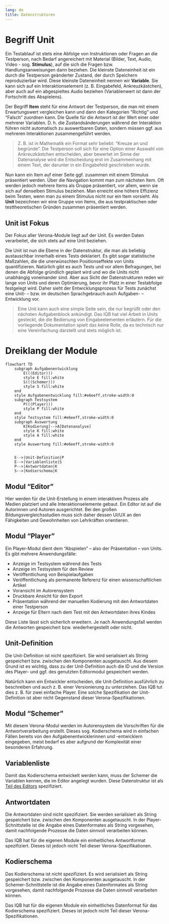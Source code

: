 ```yaml
---
lang: de
title: Datenstrukturen
---
```


# Begriff Unit

Ein Testablauf ist stets eine Abfolge von Instruktionen oder Fragen an die Testperson, nach Bedarf angereichert mit Material (Bilder, Text, Audio, Video - sog. **Stimulus**), auf die sich die Fragen bzw. Handlungsanweisungen dann beziehen. Die kleinste Dateneinheit ist ein durch die Testperson geänderter Zustand, der durch Speichern reproduzierbar wird. Diese kleinste Dateneinheit nennen wir **Variable**. Sie kann sich auf ein Interaktionselement (z. B. Eingabefeld, Ankreuzkästchen), aber auch auf ein abgespieltes Audio beziehen (Variablenwert ist dann der Fortschritt des Abspielens).

Der Begriff **Item** steht für eine Antwort der Testperson, die man mit einem Erwartungswert vergleichen kann und dann den Kategorien "Richtig" und "Falsch" zuordnen kann. Die Quelle für die Antwort ist der Wert einer oder mehrerer Variablen. D. h. die Zustandsänderungen während der Interaktion führen nicht automatisch zu auswertbaren Daten, sondern müssen ggf. aus mehreren Interaktionen zusammengeführt werden.

> Z. B. ist in Mathematik ein Format sehr beliebt: "Kreuze an und begründe". Die Testperson soll sich für eine Option einer Auswahl von Ankreuzkästchen entscheiden, aber bewertet im Sinne der Datenanalyse wird die Entscheidung erst im Zusammenhang mit einem Text, der darunter in ein Eingabefeld geschrieben wurde.

Nun kann ein Item auf einer Seite ggf. zusammen mit einem Stimulus präsentiert werden. Über die Navigation kommt man zum nächsten Item. Oft werden jedoch mehrere Items als Gruppe präsentiert, vor allem, wenn sie sich auf denselben Stimulus beziehen. Man erreicht eine höhere Effizienz beim Testen, wenn man zu einem Stimulus nicht nur ein Item vorsieht. Als **Unit** bezeichnen wir eine Gruppe von Items, die aus testpraktischen oder testtheoretischen Gründen zusammen präsentiert werden.

::: {.callout-tip}
## Unit ist Fokus

Der Fokus aller Verona-Module liegt auf der Unit. Es werden Daten verarbeitet, die sich stets auf eine Unit beziehen.
:::

Die Unit ist nun die Ebene in der Datenstruktur, die man als beliebig austauschbar innerhalb eines Tests deklariert. Es gibt sogar statistische Maßzahlen, die die unerwünschten Positionseffekte von Units quantifizieren. Natürlich gibt es auch Tests und vor allem Befragungen, bei denen die Abfolge gründlich geplant wird und wo die Units nicht unabhängig voneinander sind. Aber aus Sicht der Datenstrukturen reden wir lange von Units und deren Optimierung, bevor ihr Platz in einer Testabfolge festgelegt wird. Daher sieht der Entwicklungsprozess für Tests zunächst eine Unit- -- bzw. im deutschen Sprachgebrauch auch Aufgaben- -- Entwicklung vor.

> Eine Unit kann auch eine simple Seite sein, die nur begrüßt oder den nächsten Aufgabenblock ankündigt. Das IQB hat viel Arbeit in Units gesteckt, die die Bedienung von Eingabeelementen erläutern. Für die vorliegende Dokumentation spielt das keine Rolle, da es technisch nur eine Vereinfachung darstellt und stets möglich ist.

# Dreiklang der Module

```mermaid
flowchart TD
    subgraph Aufgabenentwicklung
        E(((Editor)))
        style E fill:white
        S(((Schemer)))
        style S fill:white
    end
    style Aufgabenentwicklung fill:#e6eeff,stroke-width:0
    subgraph Testsystem
        P(((Player)))
        style P fill:white
    end
    style Testsystem fill:#e6eeff,stroke-width:0
    subgraph Auswertung
        K[Kodierung]-->A[Datenanalyse]
        style K fill:white
        style A fill:white
    end
    style Auswertung fill:#e6eeff,stroke-width:0


    E-->|Unit-Definition|P
    E-->|Variablenliste|S
    P-->|Antwortdaten|K
    S-->|Kodierschema|K
```

## Modul "Editor"

Hier werden für die Unit-Erstellung in einem interaktiven Prozess alle Medien platziert und alle Interaktionselemente gebaut. Ein Editor ist auf die Autorinnen und Autoren ausgerichtet. Bei den großen Bildungsvergleichsstudien muss sich daher dessen UI/UX an den Fähigkeiten und Gewohnheiten von Lehrkräften orientieren. 

## Modul "Player"

Ein Player-Modul dient dem "Abspielen" -- also der Präsentation -- von Units. Es gibt mehrere Anwendungsfälle:

* Anzeige im Testsystem während des Tests
* Anzeige im Testsystem für den Review
* Veröffentlichung von Beispielaufgaben
* Veröffentlichung als permanente Referenz für einen wissenschaftlichen Artikel
* Voransicht im Autorensystem
* Druckbare Ansicht für den Export
* Präsentation während der manuellen Kodierung mit den Antwortdaten einer Testperson
* Anzeige für Eltern nach dem Test mit den Antwortdaten ihres Kindes

Diese Liste lässt sich sicherlich erweitern. Je nach Anwendungsfall werden die Antworten gespeichert bzw. wiederhergestellt oder nicht.

## Unit-Definition

Die Unit-Definition ist nicht spezifiziert. Sie wird serialisiert als String gespeichert bzw. zwischen den Komponenten ausgetauscht. Aus diesem Grund ist es wichtig, dass zu der Unit-Definition auch die ID und die Version des Player- und ggf. des genutzten Editormodul gespeichert werden.

Natürlich kann ein Entwickler entscheiden, die Unit-Definition ausführlich zu beschreiben und auch z. B. einer Versionierung zu unterziehen. Das IQB tut dies z. B. für zwei einfache Player. Eine solche Spezifikation der Unit-Definition ist aber nicht Gegenstand dieser Verona-Spezifikationen.

## Modul "Schemer"

Mit diesem Verona-Modul werden im Autorensystem die Vorschriften für die Antwortverarbeitung erstellt. Dieses sog. Kodierschema wird in einfachen Fällen bereits von den Aufgabenentwicklerinnen und -entwicklern eingegeben, meist bedarf es aber aufgrund der Komplexität einer besonderen Erfahrung.

## Variablenliste

Damit das Kodierschema entwickelt werden kann, muss der Schemer die Variablen kennen, die im Editor angelegt wurden. Diese Datenstruktur ist als [Teil des Editors](https://verona-interfaces.github.io/editor/#schema-VariableList) spezifiziert.

## Antwortdaten

Die Antwortdaten sind nicht spezifiziert. Sie werden serialisiert als String gespeichert bzw. zwischen den Komponenten ausgetauscht. In der Player-Schnittstelle ist die Angabe eines Datenformates als String vorgesehen, damit nachfolgende Prozesse die Daten sinnvoll verarbeiten können.

Das IQB hat für die eigenen Module ein einheitliches Antwortformat spezifiziert. Dieses ist jedoch nicht Teil dieser Verona-Spezifikationen.

## Kodierschema

Das Kodierschema ist nicht spezifiziert. Es wird serialisiert als String gespeichert bzw. zwischen den Komponenten ausgetauscht. In der Schemer-Schnittstelle ist die Angabe eines Datenformates als String vorgesehen, damit nachfolgende Prozesse die Daten sinnvoll verarbeiten können.

Das IQB hat für die eigenen Module ein einheitliches Datenformat für das Kodierschema spezifiziert. Dieses ist jedoch nicht Teil dieser Verona-Spezifikationen.